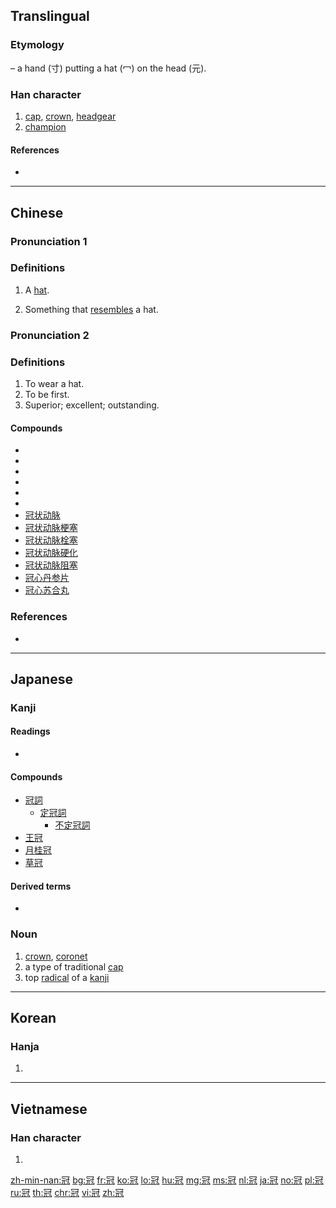 {{also|冦}}
==Translingual==

===Etymology===
{{Han compound|冖|元|寸|ls=ic}} – a hand (寸) putting a hat (冖) on the head (元).

===Han character===
{{Han char|rn=14|rad=冖|as=07|sn=9|four=37214|canj=BMUI|ids=⿱冖⿺元寸}}

# [[cap]], [[crown]], [[headgear]]
# [[champion]]

====References====
* {{Han ref|kx=0130.230|dkj=01580|dj=0292.270|hdz=10303.180|uh=51A0|ud=20896|bh=AB61|bd=43873}}

----

==Chinese==
{{zh-forms}}

===Pronunciation 1===
{{zh-pron
|m=guān
|c=gun1
|h=pfs=
|md=
|mn=
|w=
|mc=y
|oc=y
|cat=n
}}

===Definitions===
{{zh-hanzi}}

# A [[hat]].
#: {{zh-l|皇冠|crown}}
# Something that [[resemble]]s a hat.
#: {{zh-l|花冠|wreath; crown}}
#: {{zh-l|雞冠|cockscomb}}

===Pronunciation 2===
{{zh-pron
|m=guàn
|c=gun3
|h=pfs=
|md=
|mn=
|w=
|mc=y
|oc=y
|cat=v,adj
}}

===Definitions===
{{zh-hanzi}}

# To wear a hat.
# To be first.
# Superior; excellent; outstanding.
#: {{zh-l|冠軍|champion}}

====Compounds====
* {{zh-l|冠詞}}
* {{zh-l|冠帶流傳}}
* {{zh-l|冠帶之國}}
* {{zh-l|冠軍}}
* {{zh-l|冠軍賽}}
* {{zh-l|冠亞軍}}
* [[冠状动脉]]
* [[冠状动脉梗塞]]
* [[冠状动脉栓塞]]
* [[冠状动脉硬化]]
* [[冠状动脉阻塞]]
* [[冠心丹参片]]
* [[冠心苏合丸]]

===References===
* {{R:twedu|a00304}}

----

==Japanese==

===Kanji===
{{ja-kanji|grade=c|rs=冖07}}

====Readings====
* {{ja-readings|goon=[[かん]] (kan)|kanon=[[かん]] (kan)|kun=[[かんむり]] (kanmuri)}}

====Compounds====
* [[冠詞]]
** [[定冠詞]]
*** [[不定冠詞]]
* [[王冠]]
* [[月桂冠]]
* [[草冠]]

====Derived terms====
* {{l|ja|瓜田に履を納れず、李下に冠を正さず}}

===Noun===
{{ja-noun|かんむり}}

# [[crown]], [[coronet]]
# a type of traditional [[cap]]
# top [[radical]] of a [[kanji]]

----

==Korean==

===Hanja===
{{ko-hanja|hangeul=관|eumhun=[[갓]] 관|rv=gwan|mr=kwan}}

# {{defn|lang=ko|sort=冖07}}

----

==Vietnamese==

===Han character===
{{vi-hantu|[[quan]], [[quán]]|rs=冖07}}

# {{defn|lang=vi|sort=冖07}}

[[zh-min-nan:冠]]
[[bg:冠]]
[[fr:冠]]
[[ko:冠]]
[[lo:冠]]
[[hu:冠]]
[[mg:冠]]
[[ms:冠]]
[[nl:冠]]
[[ja:冠]]
[[no:冠]]
[[pl:冠]]
[[ru:冠]]
[[th:冠]]
[[chr:冠]]
[[vi:冠]]
[[zh:冠]]